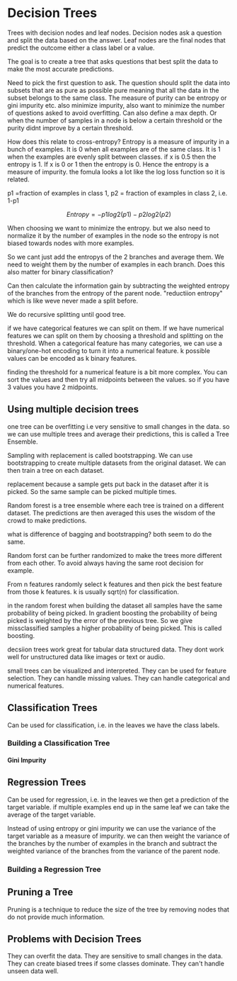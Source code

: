 
# Decision Trees

Trees with decision nodes and leaf nodes. Decision nodes ask a question and split the data based on the answer. 
Leaf nodes are the final nodes that predict the outcome either a class label or a value.

The goal is to create a tree that asks questions that best split the data to make the most accurate predictions.

Need to pick the first question to ask. The question should split the data into subsets that are as pure as possible
pure meaning that all the data in the subset belongs to the same class. The measure of purity can be entropy or gini impurity etc.
also minimize impurity, also want to minimize the number of questions asked to avoid overfitting. Can also define a max depth.
Or when the number of samples in a node is below a certain threshold or the purity didnt improve by a certain threshold.

How does this relate to cross-entropy? 
Entropy is a measure of impurity in a bunch of examples. It is 0 when all examples are of the same class. It is 1 when the examples are evenly split between classes.
if x is 0.5 then the entropy is 1. If x is 0 or 1 then the entropy is 0. Hence the entropy is a measure of impurity. the fomula looks a lot like the log loss function so it is related.

p1 =fraction of examples in class 1, p2 = fraction of examples in class 2, i.e. 1-p1

$$Entropy = -p1log2(p1) - p2log2(p2)$$

When choosing we want to minimize the entropy. but we also need to normalize it by the number of examples in the node so the entropy is not biased towards nodes with more examples.

So we cant just add the entropys of the 2 branches and average them. We need to weight them by the number of examples in each branch. Does this also matter for binary classification?

Can then calculate the information gain by subtracting the weighted entropy of the branches from the entropy of the parent node. "reductiion entropy" which is like weve never made a split before.

We do recursive splitting until good tree.

if we have categorical features we can split on them. If we have numerical features we can split on them by choosing a threshold and splitting on the threshold.
When a categorical feature has many categories, we can use a binary/one-hot encoding to turn it into a numerical feature. k possible values can be encoded as k binary features.

finding the threshold for a numerical feature is a bit more complex. You can sort the values and then try all midpoints between the values. so if you have 3 values you have 2 midpoints.

## Using multiple decision trees

one tree can be overfitting i.e very sensitive to small changes in the data. so we can use multiple trees and average their predictions, this is called a Tree Ensemble.

Sampling with replacement is called bootstrapping. We can use bootstrapping to create multiple datasets from the original dataset. We can then train a tree on each dataset.

replacement because a sample gets put back in the dataset after it is picked. So the same sample can be picked multiple times.

Random forest is a tree ensemble where each tree is trained on a different dataset. The predictions are then averaged this uses the wisdom of the crowd to make predictions.

what is difference of bagging and bootstrapping? both seem to do the same.

Random forst can be further randomized to make the trees more different from each other. To avoid always having the same root decision for example.

From n features randomly select k features and then pick the best feature from those k features. k is usually sqrt(n) for classification.

in the random forest when building the dataset all samples have the same probability of being picked. In gradient boosting the probability of being picked is weighted by the error of the previous tree.
So we give missclassified samples a higher probability of being picked. This is called boosting.

decsiion trees work great for tabular data structured data. They dont work well for unstructured data like images or text or audio.

small trees can be visualized and interpreted. They can be used for feature selection. They can handle missing values. They can handle categorical and numerical features.

## Classification Trees

Can be used for classification, i.e. in the leaves we have the class labels.

### Building a Classification Tree

#### Gini Impurity

## Regression Trees

Can be used for regression, i.e. in the leaves we then get a prediction of the target variable. if multiple examples end up in the same leaf we can take the average of the target variable.

Instead of using entropy or gini impurity we can use the variance of the target variable as a measure of impurity. we can then weight the variance of the branches by the number of examples in the branch and subtract the weighted variance of the branches from the variance of the parent node.

### Building a Regression Tree

## Pruning a Tree

Pruning is a technique to reduce the size of the tree by removing nodes that do not provide much information.

## Problems with Decision Trees

They can overfit the data. They are sensitive to small changes in the data. They can create biased trees if some classes dominate. 
They can't handle unseen data well.